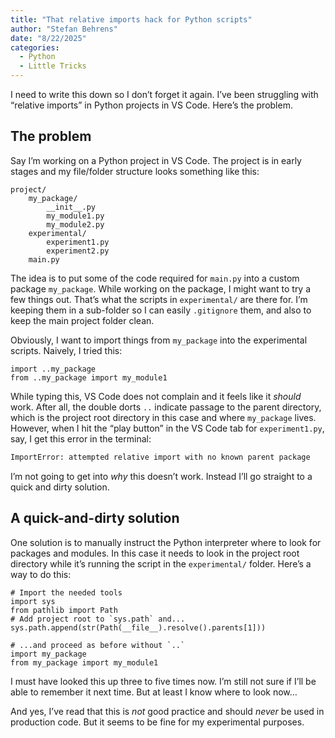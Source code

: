 ```yaml
---
title: "That relative imports hack for Python scripts"
author: "Stefan Behrens"
date: "8/22/2025"
categories:
  - Python
  - Little Tricks
---
```


I need to write this down so I don't forget it again. I've been struggling with "relative imports" in Python projects in VS Code. Here's the problem. 

## The problem

Say I'm working on a Python project in VS Code. The project is in early stages and my file/folder structure looks something like this:
```
project/
    my_package/
        __init__.py
        my_module1.py
        my_module2.py
    experimental/
        experiment1.py
        experiment2.py
    main.py
```
The idea is to put some of the code required for `main.py` into a custom package `my_package`. While working on the package, I might want to try a few things out. That's what the scripts in `experimental/` are there for. I'm keeping them in a sub-folder so I can easily `.gitignore` them, and also to keep the main project folder clean. 

Obviously, I want to import things from `my_package` into the experimental scripts. Naively, I tried this:
```.python
import ..my_package
from ..my_package import my_module1
```
While typing this, VS Code does not complain and it feels like it *should* work. After all, the double dorts `..` indicate passage to the parent directory, which is the project root directory in this case and where `my_package` lives. However, when I hit the "play button" in the VS Code tab for `experiment1.py`, say, I get this error in the terminal:
```bash
ImportError: attempted relative import with no known parent package
```
I'm not going to get into *why* this doesn't work. Instead I'll go straight to a quick and dirty solution.

## A quick-and-dirty solution

One solution is to manually instruct the Python interpreter where to look for packages and modules. In this case it needs to look in the project root directory while it's running the script in the `experimental/` folder. Here's a way to do this:
```.python
# Import the needed tools
import sys
from pathlib import Path
# Add project root to `sys.path` and...
sys.path.append(str(Path(__file__).resolve().parents[1]))

# ...and proceed as before without `..`
import my_package
from my_package import my_module1
```
I must have looked this up three to five times now. I'm still not sure if I'll be able to remember it next time. But at least I know where to look now...

And yes, I've read that this is *not* good practice and should *never* be used in production code. But it seems to be fine for my experimental purposes. 
